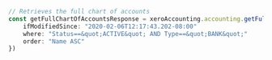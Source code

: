 ```typescript index.ts
// Retrieves the full chart of accounts
const getFullChartOfAccountsResponse = xeroAccounting.accounting.getFullChartOfAccounts({
    ifModifiedSince: "2020-02-06T12:17:43.202-08:00"
    where: "Status==&quot;ACTIVE&quot; AND Type==&quot;BANK&quot;"
    order: "Name ASC"
})
```